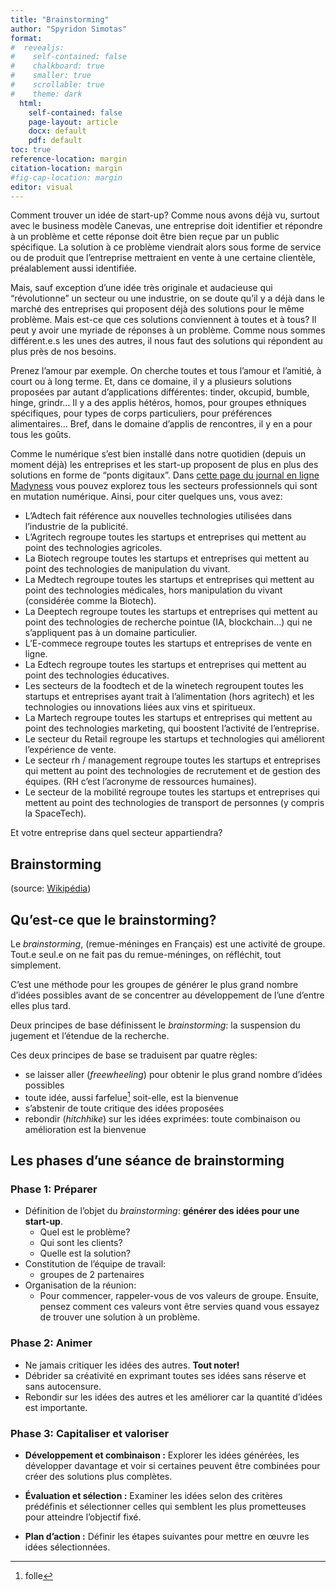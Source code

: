 ```yaml
---
title: "Brainstorming"
author: "Spyridon Simotas"
format: 
#  revealjs: 
#    self-contained: false
#    chalkboard: true
#    smaller: true
#    scrollable: true
#    theme: dark
  html: 
    self-contained: false
    page-layout: article
    docx: default
    pdf: default
toc: true
reference-location: margin
citation-location: margin
#fig-cap-location: margin
editor: visual  
---
```


Comment trouver un idée de start-up? Comme nous avons déjà vu, surtout avec le business modèle Canevas, une entreprise doit identifier et répondre à un problème et cette réponse doit être bien reçue par un public spécifique. La solution à ce problème viendrait alors sous forme de service ou de produit que l'entreprise mettraient en vente à une certaine clientèle, préalablement aussi identifiée.

Mais, sauf exception d'une idée très originale et audacieuse qui "révolutionne" un secteur ou une industrie, on se doute qu'il y a déjà dans le marché des entreprises qui proposent déjà des solutions pour le même problème. Mais est-ce que ces solutions conviennent à toutes et à tous? Il peut y avoir une myriade de réponses à un problème. Comme nous sommes différent.e.s les unes des autres, il nous faut des solutions qui répondent au plus près de nos besoins.

Prenez l'amour par exemple. On cherche toutes et tous l'amour et l'amitié, à court ou à long terme. Et, dans ce domaine, il y a plusieurs solutions proposées par autant d'applications différentes: tinder, okcupid, bumble, hinge, grindr… Il y a des applis hétéros, homos, pour groupes ethniques spécifiques, pour types de corps particuliers, pour préférences alimentaires… Bref, dans le domaine d'applis de rencontres, il y en a pour tous les goûts.

Comme le numérique s'est bien installé dans notre quotidien (depuis un moment déjà) les entreprises et les start-up proposent de plus en plus des solutions en forme de "ponts digitaux". Dans [cette page du journal en ligne Madyness](https://www.maddyness.com/secteurs/) vous pouvez explorez tous les secteurs professionnels qui sont en mutation numérique. Ainsi, pour citer quelques uns, vous avez:

-   L’Adtech fait référence aux nouvelles technologies utilisées dans l’industrie de la publicité.
-   L’Agritech regroupe toutes les startups et entreprises qui mettent au point des technologies agricoles.
-   La Biotech regroupe toutes les startups et entreprises qui mettent au point des technologies de manipulation du vivant.
-   La Medtech regroupe toutes les startups et entreprises qui mettent au point des technologies médicales, hors manipulation du vivant (considérée comme la Biotech).
-   La Deeptech regroupe toutes les startups et entreprises qui mettent au point des technologies de recherche pointue (IA, blockchain…) qui ne s’appliquent pas à un domaine particulier.
-   L’E-commece regroupe toutes les startups et entreprises de vente en ligne.
-   La Edtech regroupe toutes les startups et entreprises qui mettent au point des technologies éducatives.
-   Les secteurs de la foodtech et de la winetech regroupent toutes les startups et entreprises ayant trait à l’alimentation (hors agritech) et les technologies ou innovations liées aux vins et spiritueux.
-   La Martech regroupe toutes les startups et entreprises qui mettent au point des technologies marketing, qui boostent l’activité de l’entreprise.
-   Le secteur du Retail regroupe les startups et technologies qui améliorent l’expérience de vente.
-   Le secteur rh / management regroupe toutes les startups et entreprises qui mettent au point des technologies de recrutement et de gestion des équipes. (RH c'est l'acronyme de ressources humaines).
-   Le secteur de la mobilité regroupe toutes les startups et entreprises qui mettent au point des technologies de transport de personnes (y compris la SpaceTech).

Et votre entreprise dans quel secteur appartiendra?

## Brainstorming

(source: [Wikipédia](https://fr.wikipedia.org/wiki/Brainstorming))

## Qu'est-ce que le brainstorming?

Le *brainstorming*, (remue-méninges en Français) est une activité de groupe. Tout.e seul.e on ne fait pas du remue-méninges, on réfléchit, tout simplement.

C'est une méthode pour les groupes de générer le plus grand nombre d'idées possibles avant de se concentrer au développement de l'une d'entre elles plus tard.

Deux principes de base définissent le *brainstorming*: la suspension du jugement et l'étendue de la recherche.

Ces deux principes de base se traduisent par quatre règles:

-   se laisser aller (*freewheeling*) pour obtenir le plus grand nombre d'idées possibles
-   toute idée, aussi farfelue[^1] soit-elle, est la bienvenue
-   s'abstenir de toute critique des idées proposées
-   rebondir (*hitchhike*) sur les idées exprimées: toute combinaison ou amélioration est la bienvenue

[^1]: folle

## Les phases d'une séance de brainstorming

### Phase 1: Préparer

-   Définition de l'objet du *brainstorming*: **générer des idées pour une start-up**.
    -   Quel est le problème?
    -   Qui sont les clients?
    -   Quelle est la solution?
-   Constitution de l'équipe de travail:
    -   groupes de 2 partenaires
-   Organisation de la réunion:
    -   Pour commencer, rappeler-vous de vos valeurs de groupe. Ensuite, pensez comment ces valeurs vont être servies quand vous essayez de trouver une solution à un problème.

### Phase 2: Animer

-   Ne jamais critiquer les idées des autres. **Tout noter!**
-   Débrider sa créativité en exprimant toutes ses idées sans réserve et sans autocensure.
-   Rebondir sur les idées des autres et les améliorer car la quantité d'idées est importante.

### Phase 3: Capitaliser et valoriser

-   **Développement et combinaison :** Explorer les idées générées, les développer davantage et voir si certaines peuvent être combinées pour créer des solutions plus complètes.

-   **Évaluation et sélection :** Examiner les idées selon des critères prédéfinis et sélectionner celles qui semblent les plus prometteuses pour atteindre l'objectif fixé.

-   **Plan d'action :** Définir les étapes suivantes pour mettre en œuvre les idées sélectionnées.
